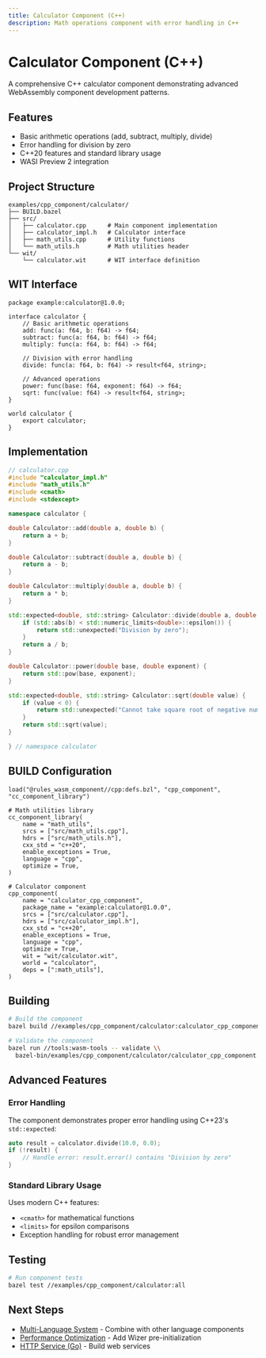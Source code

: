 ```yaml
---
title: Calculator Component (C++)
description: Math operations component with error handling in C++
---
```


# Calculator Component (C++)

A comprehensive C++ calculator component demonstrating advanced WebAssembly component development patterns.

## Features

- Basic arithmetic operations (add, subtract, multiply, divide)
- Error handling for division by zero
- C++20 features and standard library usage
- WASI Preview 2 integration

## Project Structure

```
examples/cpp_component/calculator/
├── BUILD.bazel
├── src/
│   ├── calculator.cpp      # Main component implementation
│   ├── calculator_impl.h   # Calculator interface
│   ├── math_utils.cpp      # Utility functions
│   └── math_utils.h        # Math utilities header
└── wit/
    └── calculator.wit      # WIT interface definition
```

## WIT Interface

```wit
package example:calculator@1.0.0;

interface calculator {
    // Basic arithmetic operations
    add: func(a: f64, b: f64) -> f64;
    subtract: func(a: f64, b: f64) -> f64;
    multiply: func(a: f64, b: f64) -> f64;

    // Division with error handling
    divide: func(a: f64, b: f64) -> result<f64, string>;

    // Advanced operations
    power: func(base: f64, exponent: f64) -> f64;
    sqrt: func(value: f64) -> result<f64, string>;
}

world calculator {
    export calculator;
}
```

## Implementation

```cpp
// calculator.cpp
#include "calculator_impl.h"
#include "math_utils.h"
#include <cmath>
#include <stdexcept>

namespace calculator {

double Calculator::add(double a, double b) {
    return a + b;
}

double Calculator::subtract(double a, double b) {
    return a - b;
}

double Calculator::multiply(double a, double b) {
    return a * b;
}

std::expected<double, std::string> Calculator::divide(double a, double b) {
    if (std::abs(b) < std::numeric_limits<double>::epsilon()) {
        return std::unexpected("Division by zero");
    }
    return a / b;
}

double Calculator::power(double base, double exponent) {
    return std::pow(base, exponent);
}

std::expected<double, std::string> Calculator::sqrt(double value) {
    if (value < 0) {
        return std::unexpected("Cannot take square root of negative number");
    }
    return std::sqrt(value);
}

} // namespace calculator
```

## BUILD Configuration

```starlark
load("@rules_wasm_component//cpp:defs.bzl", "cpp_component", "cc_component_library")

# Math utilities library
cc_component_library(
    name = "math_utils",
    srcs = ["src/math_utils.cpp"],
    hdrs = ["src/math_utils.h"],
    cxx_std = "c++20",
    enable_exceptions = True,
    language = "cpp",
    optimize = True,
)

# Calculator component
cpp_component(
    name = "calculator_cpp_component",
    package_name = "example:calculator@1.0.0",
    srcs = ["src/calculator.cpp"],
    hdrs = ["src/calculator_impl.h"],
    cxx_std = "c++20",
    enable_exceptions = True,
    language = "cpp",
    optimize = True,
    wit = "wit/calculator.wit",
    world = "calculator",
    deps = [":math_utils"],
)
```

## Building

```bash
# Build the component
bazel build //examples/cpp_component/calculator:calculator_cpp_component

# Validate the component
bazel run //tools:wasm-tools -- validate \\
  bazel-bin/examples/cpp_component/calculator/calculator_cpp_component.wasm
```

## Advanced Features

### Error Handling
The component demonstrates proper error handling using C++23's `std::expected`:

```cpp
auto result = calculator.divide(10.0, 0.0);
if (!result) {
    // Handle error: result.error() contains "Division by zero"
}
```

### Standard Library Usage
Uses modern C++ features:
- `<cmath>` for mathematical functions
- `<limits>` for epsilon comparisons
- Exception handling for robust error management

## Testing

```bash
# Run component tests
bazel test //examples/cpp_component/calculator:all
```

## Next Steps

- [Multi-Language System](/examples/multi-language/) - Combine with other language components
- [Performance Optimization](/production/performance/) - Add Wizer pre-initialization
- [HTTP Service (Go)](/examples/http-service/) - Build web services
